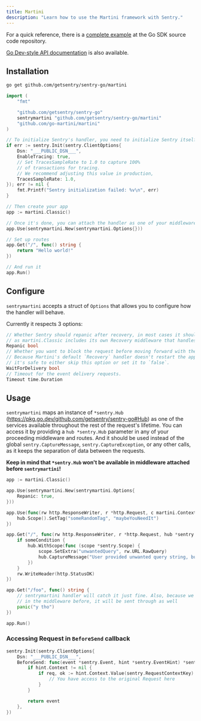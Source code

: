 ```yaml
---
title: Martini
description: "Learn how to use the Martini framework with Sentry."
---
```


For a quick reference, there is a [complete example](https://github.com/getsentry/sentry-go/tree/master/_examples/martini) at the Go SDK source code repository.

[Go Dev-style API documentation](https://pkg.go.dev/github.com/getsentry/sentry-go/martini) is also available.

## Installation

```bash
go get github.com/getsentry/sentry-go/martini
```

<Break />

<SignInNote />

```go
import (
	"fmt"

	"github.com/getsentry/sentry-go"
	sentrymartini "github.com/getsentry/sentry-go/martini"
	"github.com/go-martini/martini"
)

// To initialize Sentry's handler, you need to initialize Sentry itself beforehand
if err := sentry.Init(sentry.ClientOptions{
	Dsn: "___PUBLIC_DSN___",
	EnableTracing: true,
	// Set TracesSampleRate to 1.0 to capture 100%
	// of transactions for tracing.
	// We recommend adjusting this value in production,
	TracesSampleRate: 1.0,
}); err != nil {
	fmt.Printf("Sentry initialization failed: %v\n", err)
}

// Then create your app
app := martini.Classic()

// Once it's done, you can attach the handler as one of your middleware
app.Use(sentrymartini.New(sentrymartini.Options{}))

// Set up routes
app.Get("/", func() string {
	return "Hello world!"
})

// And run it
app.Run()
```

## Configure

`sentrymartini` accepts a struct of `Options` that allows you to configure how the handler will behave.

Currently it respects 3 options:

```go
// Whether Sentry should repanic after recovery, in most cases it should be set to true,
// as martini.Classic includes its own Recovery middleware that handles http responses.
Repanic bool
// Whether you want to block the request before moving forward with the response.
// Because Martini's default `Recovery` handler doesn't restart the application,
// it's safe to either skip this option or set it to `false`.
WaitForDelivery bool
// Timeout for the event delivery requests.
Timeout time.Duration
```

## Usage

`sentrymartini` maps an instance of `*sentry.Hub` (https://pkg.go.dev/github.com/getsentry/sentry-go#Hub) as one of the services available throughout the rest of the request's lifetime.
You can access it by providing a `hub *sentry.Hub` parameter in any of your proceeding middleware and routes.
And it should be used instead of the global `sentry.CaptureMessage`, `sentry.CaptureException`, or any other calls, as it keeps the separation of data between the requests.

**Keep in mind that `*sentry.Hub` won't be available in middleware attached before `sentrymartini`!**

```go
app := martini.Classic()

app.Use(sentrymartini.New(sentrymartini.Options{
	Repanic: true,
}))

app.Use(func(rw http.ResponseWriter, r *http.Request, c martini.Context, hub *sentry.Hub) {
	hub.Scope().SetTag("someRandomTag", "maybeYouNeedIt")
})

app.Get("/", func(rw http.ResponseWriter, r *http.Request, hub *sentry.Hub) {
	if someCondition {
		hub.WithScope(func (scope *sentry.Scope) {
			scope.SetExtra("unwantedQuery", rw.URL.RawQuery)
			hub.CaptureMessage("User provided unwanted query string, but we recovered just fine")
		})
	}
	rw.WriteHeader(http.StatusOK)
})

app.Get("/foo", func() string {
	// sentrymartini handler will catch it just fine. Also, because we attached "someRandomTag"
	// in the middleware before, it will be sent through as well
	panic("y tho")
})

app.Run()
```

### Accessing Request in `BeforeSend` callback

<SignInNote />

```go
sentry.Init(sentry.ClientOptions{
	Dsn: "___PUBLIC_DSN___",
	BeforeSend: func(event *sentry.Event, hint *sentry.EventHint) *sentry.Event {
		if hint.Context != nil {
			if req, ok := hint.Context.Value(sentry.RequestContextKey).(*http.Request); ok {
				// You have access to the original Request here
			}
		}

		return event
	},
})
```
